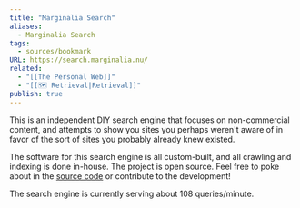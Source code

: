 ```yaml
---
title: "Marginalia Search"
aliases:
  - Marginalia Search
tags:
  - sources/bookmark
URL: https://search.marginalia.nu/
related:
  - "[[The Personal Web]]"
  - "[[🗺️ Retrieval|Retrieval]]"
publish: true
---
```


This is an independent DIY search engine that focuses on non-commercial content, and attempts to show you sites you perhaps weren't aware of in favor of the sort of sites you probably already knew existed.

The software for this search engine is all custom-built, and all crawling and indexing is done in-house. The project is open source. Feel free to poke about in the [source code](https://git.marginalia.nu/) or contribute to the development!

The search engine is currently serving about 108 queries/minute.